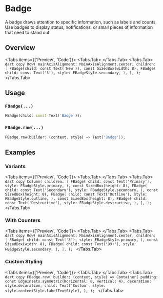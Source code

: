 
# Badge

A badge draws attention to specific information, such as labels and counts. Use badges to display status, notifications, or small pieces of information that need to stand out.

<LinkBadgeGroup>
    <LinkBadge label="API Reference" href="/api/badge"/>
    <LinkBadge label="Source Code" href="https://github.com/forus-labs/forui/blob/main/lib/src/widgets/badge/badge.dart"/>
</LinkBadgeGroup>

## Overview

<Tabs items={['Preview', 'Code']}>
  <Tabs.Tab>
      <Widget name='badge' query={{}}/>
  </Tabs.Tab>
  <Tabs.Tab>
      ```dart copy
      Row(
        mainAxisAlignment: MainAxisAlignment.center,
        children: [
          FBadge(child: const Text('New')),
          const SizedBox(width: 8),
          FBadge(
            child: const Text('3'),
            style: FBadgeStyle.secondary,
          ),
        ],
      );
      ```
  </Tabs.Tab>
</Tabs>

## Usage

### `FBadge(...)`

```dart copy
FBadge(child: const Text('Badge'));
```

### `FBadge.raw(...)`

```dart copy
FBadge.raw(builder: (context, style) => Text('Badge'));
```

## Examples

### Variants

<Tabs items={['Preview', 'Code']}>
  <Tabs.Tab>
      <Widget name='badge' variant='variants' query={{}}/>
  </Tabs.Tab>
  <Tabs.Tab>
      ```dart copy
      Column(
        children: [
          FBadge(
            child: const Text('Primary'),
            style: FBadgeStyle.primary,
          ),
          const SizedBox(height: 8),
          FBadge(
            child: const Text('Secondary'),
            style: FBadgeStyle.secondary,
          ),
          const SizedBox(height: 8),
          FBadge(
            child: const Text('Outline'),
            style: FBadgeStyle.outline,
          ),
          const SizedBox(height: 8),
          FBadge(
            child: const Text('Destructive'),
            style: FBadgeStyle.destructive,
          ),
        ],
      );
      ```
  </Tabs.Tab>
</Tabs>

### With Counters

<Tabs items={['Preview', 'Code']}>
  <Tabs.Tab>
      <Widget name='badge' variant='counters' query={{}}/>
  </Tabs.Tab>
  <Tabs.Tab>
      ```dart copy
      Row(
        mainAxisAlignment: MainAxisAlignment.center,
        children: [
          FBadge(
            child: const Text('3'),
            style: FBadgeStyle.primary,
          ),
          const SizedBox(width: 8),
          FBadge(
            child: const Text('99+'),
            style: FBadgeStyle.secondary,
          ),
        ],
      );
      ```
  </Tabs.Tab>
</Tabs>

### Custom Styling

<Tabs items={['Preview', 'Code']}>
  <Tabs.Tab>
      <Widget name='badge' variant='custom' query={{}}/>
  </Tabs.Tab>
  <Tabs.Tab>
      ```dart copy
      FBadge.raw(
        builder: (context, style) => Container(
          padding: const EdgeInsets.symmetric(horizontal: 8, vertical: 4),
          decoration: style.decoration,
          child: Text('Custom', style: style.contentStyle.labelTextStyle),
        ),
      );
      ```
  </Tabs.Tab>
</Tabs>
